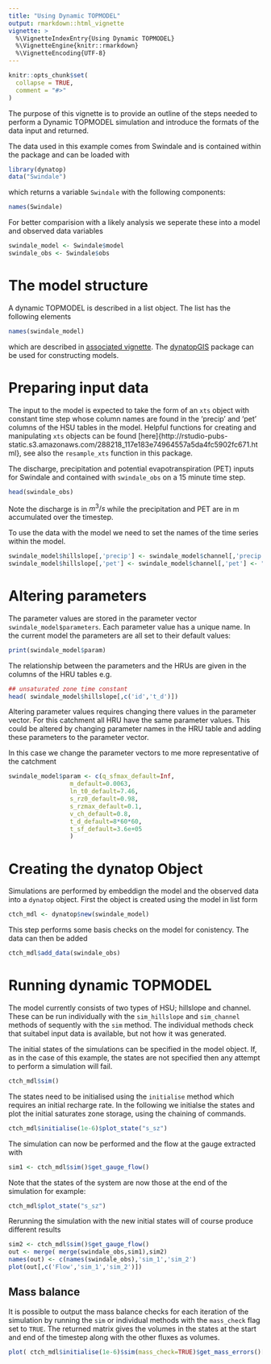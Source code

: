 ```yaml
---
title: "Using Dynamic TOPMODEL"
output: rmarkdown::html_vignette
vignette: >
  %\VignetteIndexEntry{Using Dynamic TOPMODEL}
  %\VignetteEngine{knitr::rmarkdown}
  %\VignetteEncoding{UTF-8}
---
```


```r
knitr::opts_chunk$set(
  collapse = TRUE,
  comment = "#>"
)
```
The purpose of this vignette is to provide an outline of the steps needed to
perform a Dynamic TOPMODEL simulation and introduce the formats of the data
input and returned. 

The data used in this example comes from Swindale and is contained within the package and can be loaded with
```r
library(dynatop)
data("Swindale")
```
which returns a variable `Swindale` with the following components:
```r
names(Swindale)
```

For better comparision with a likely analysis we seperate these into a model
and observed data variables

```r
swindale_model <- Swindale$model
swindale_obs <- Swindale$obs
```

# The model structure
A dynamic TOPMODEL is described in a list object. The list has the following
elements
```r
names(swindale_model)
```
which are described in [associated
vignette](https://waternumbers.github.io/dynatop/articles/The_Model_Object.html). The
[dynatopGIS](https://waternumbers.github.io/dynatopGIS) package
can be used for constructing models. 

# Preparing input data

The input to the model is expected to take the form of an ```xts``` object with
constant time step whose column names are found in the 'precip' and 'pet'
columns of the HSU tables in the model. Helpful functions for creating and
manipulating ```xts``` objects can be found
[here]{http://rstudio-pubs-static.s3.amazonaws.com/288218_117e183e74964557a5da4fc5902fc671.html},
see also the `resample_xts` function in this package.

The discharge, precipitation and potential evapotranspiration (PET) inputs for
Swindale and contained with `swindale_obs` on a 15 minute time step.
```r
head(swindale_obs)
```
Note the discharge is in $m^{3}/s$ while the precipitation and PET are in m
accumulated over the timestep.

To use the data with the model we need to set the names of the time series
within the model. 
```r
swindale_model$hillslope[,'precip'] <- swindale_model$channel[,'precip'] <- "Rainfall"
swindale_model$hillslope[,'pet'] <- swindale_model$channel[,'pet'] <- "PET"
```

# Altering parameters

The parameter values are stored in the parameter vector ```swindale_model$parameters```. Each parameter
value has a unique name. In the current model the parameters are all set to
their default values:
```r
print(swindale_model$param)
```
The relationship between the parameters and the HRUs are given in the columns of
the HRU tables e.g.
```r
## unsaturated zone time constant
head( swindale_model$hillslope[,c('id','t_d')])
```

Altering parameter values requires changing there values in the parameter
vector. For this catchment all HRU have the same parameter values. This
could be altered by changing parameter names in the HRU table and adding these
parameters to the parameter vector.

In this case we change the parameter vectors to me more representative of the
catchment
```r
swindale_model$param <- c(q_sfmax_default=Inf,
                 m_default=0.0063,
                 ln_t0_default=7.46,
                 s_rz0_default=0.98,
                 s_rzmax_default=0.1,
                 v_ch_default=0.8,
                 t_d_default=8*60*60,
                 t_sf_default=3.6e+05
                 )
```

# Creating the dynatop Object

Simulations are performed by embeddign the model and the observed data into
a `dynatop` object. First the object is created using the model in list form

```r
ctch_mdl <- dynatop$new(swindale_model)
```

This step performs some basis checks on the model for conistency.
The data can then be added

```r
ctch_mdl$add_data(swindale_obs)
```

# Running dynamic TOPMODEL

The model currently consists of two types of HSU; hillslope and
channel. These can be run individually with the `sim_hillslope` and
`sim_channel` methods of sequently with the `sim` method. The individual
methods check that suitabel input data is available, but not how it was generated.

The initial states of the simulations can be specified in the model
object. If, as in the case of this example, the states are not specified then
any attempt to perform a simulation will fail.

```r
ctch_mdl$sim()
```

The states need to be initialised using the `initialise` method which requires
an initial recharge rate. In the following we initialse the states and plot
the initial saturates zone storage, using the chaining of commands.

```r
ctch_mdl$initialise(1e-6)$plot_state("s_sz")
```

The simulation can now be performed and the flow at the gauge extracted with

```r
sim1 <- ctch_mdl$sim()$get_gauge_flow()
```

Note that the states of the system are now those at the end of the simulation
for example:

```r
ctch_mdl$plot_state("s_sz")
```

Rerunning the simulation with the new initial states will of course produce
different results

```r
sim2 <- ctch_mdl$sim()$get_gauge_flow()
out <- merge( merge(swindale_obs,sim1),sim2)
names(out) <- c(names(swindale_obs),'sim_1','sim_2')
plot(out[,c('Flow','sim_1','sim_2')])

```

## Mass balance

It is possible to output the mass balance checks for each iteration of the
simulation by running the `sim` or individual methods with the `mass_check`
flag set to `TRUE`. The returned matrix gives the volumes in the states at the
start and end of the timestep along with the other fluxes as volumes.

```r
plot( ctch_mdl$initialise(1e-6)$sim(mass_check=TRUE)$get_mass_errors()[,'error'] )
```


